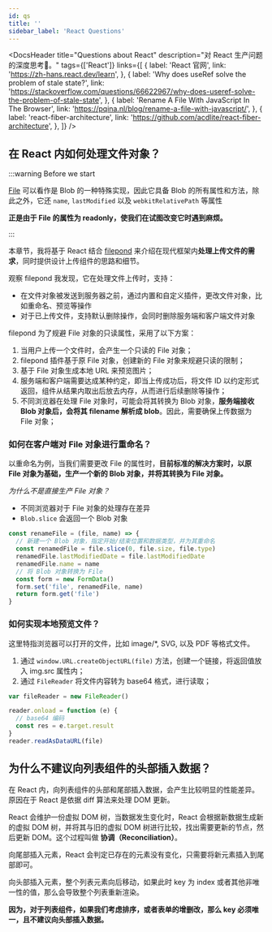 ```yaml
---
id: qs
title: ''
sidebar_label: 'React Questions'
---
```



<DocsHeader
  title="Questions about React"
  description="对 React 生产问题的深度思考🤔。"
  tags={['React']}
  links={[
    {
      label: 'React 官网',
      link: 'https://zh-hans.react.dev/learn',
    },
    {
      label: 'Why does useRef solve the problem of stale state?',
      link: 'https://stackoverflow.com/questions/66622967/why-does-useref-solve-the-problem-of-stale-state',
    },
    {
      label: 'Rename A File With JavaScript In The Browser',
      link: 'https://pqina.nl/blog/rename-a-file-with-javascript/',
    },
    {
      label: 'react-fiber-architecture',
      link: 'https://github.com/acdlite/react-fiber-architecture',
    },
  ]}
/>

## 在 React 内如何处理文件对象？

:::warning Before we start

[File](https://developer.mozilla.org/en-US/docs/Web/API/File) 可以看作是 Blob 的一种特殊实现，因此它具备 Blob 的所有属性和方法，除此之外，它还 `name`, `lastModified` 以及 `webkitRelativePath` 等属性

**正是由于 File 的属性为 readonly，使我们在试图改变它时遇到麻烦。**

:::

本章节，我将基于 React 结合 [filepond](https://pqina.nl/filepond/docs/) 来介绍在现代框架内**处理上传文件的需求**，同时提供设计上传组件的思路和细节。

观察 filepond 我发现，它在处理文件上传时，支持：

- 在文件对象被发送到服务器之前，通过内置和自定义插件，更改文件对象，比如重命名、预览等操作
- 对于已上传文件，支持默认删除操作，会同时删除服务端和客户端文件对象

filepond 为了规避 File 对象的只读属性，采用了以下方案：

1. 当用户上传一个文件时，会产生一个只读的 File 对象；
2. filepond 插件基于原 File 对象，创建新的 File 对象来规避只读的限制；
3. 基于 File 对象生成本地 URL 来预览图片；
4. 服务端和客户端需要达成某种约定，即当上传成功后，将文件 ID 以约定形式返回，组件从结果内取出后放去内存，从而进行后续删除等操作；
5. 不同浏览器在处理 File 对象时，可能会将其转换为 Blob 对象，**服务端接收 Blob 对象后，会将其 filename 解析成 blob**。因此，需要确保上传数据为 File 对象；

### 如何在客户端对 File 对象进行重命名？

以重命名为例，当我们需要更改 File 的属性时，**目前标准的解决方案时，以原 File 对象为基础，生产一个新的 Blob 对象，并将其转换为 File 对象。**

_为什么不是直接生产 File 对象？_

- 不同浏览器对于 File 对象的处理存在差异
- `Blob.slice` 会返回一个 Blob 对象

```js
const renameFile = (file, name) => {
  // 新建一个 Blob 对象，指定开始/结束位置和数据类型，并为其重命名
  const renamedFile = file.slice(0, file.size, file.type)
  renamedFile.lastModifiedDate = file.lastModifiedDate
  renamedFile.name = name
  // 将 Blob 对象转换为 File
  const form = new FormData()
  form.set('file', renamedFile, name)
  return form.get('file')
}
```

### 如何实现本地预览文件？

这里特指浏览器可以打开的文件，比如 image/\*, SVG, 以及 PDF 等格式文件。

1. 通过 `window.URL.createObjectURL(file)` 方法，创建一个链接，将返回值放入 img.src 属性内；
2. 通过 `FileReader` 将文件内容转为 base64 格式，进行读取；

```js filereader
var fileReader = new FileReader()

reader.onload = function (e) {
  // base64 编码
  const res = e.target.result
}
reader.readAsDataURL(file)
```

## 为什么不建议向列表组件的头部插入数据？

在 React 内，向列表组件的头部和尾部插入数据，会产生比较明显的性能差异。原因在于 React 是依据 diff 算法来处理 DOM 更新。

React 会维护一份虚拟 DOM 树，当数据发生变化时，React 会根据新数据生成新的虚拟 DOM 树，并将其与旧的虚拟 DOM 树进行比较，找出需要更新的节点，然后更新 DOM。这个过程叫做 **协调（Reconciliation）**。

向尾部插入元素，React 会判定已存在的元素没有变化，只需要将新元素插入到尾部即可。

向头部插入元素，整个列表元素向后移动，如果此时 key 为 index 或者其他非唯一性的值，那么会导致整个列表重新渲染。

**因为，对于列表组件，如果我们考虑排序，或者表单的增删改，那么 key 必须唯一，且不建议向头部插入数据。**
